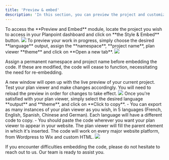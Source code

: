 ```yaml
---
title: 'Preview & embed'
description: 'In this section, you can preview the project and customize the embed options.'
---
```


<Steps>
  <Step title="Step 1">
    To access the **Preview and Embed** module, locate the project you wish to access in your Planpoint dashboard and click on **the Style & Embed** button.
    <Frame>
      <img src="https://i.postimg.cc/5yFLG18X/style-and-embed-2.jpg" />
    </Frame>

  </Step>
  <Step title="Step 2">
    To preview your work in progress, simply choose the desired **language** output, assign the **namespace**, **project name**, plan viewer **theme** and click on **Open a new tab**.
    <Frame>
      <img src="https://i.postimg.cc/brgrmwv0/style-adn-embed.jpg" />
    </Frame>

  <Info>Assign a permanent namespace and project name before embedding the code. If these are modified, the code will cease to function, necessitating the need for re-embedding.</Info>

  </Step>
  <Step title="Step 3">
    A new window will open up with the live preview of your current project. Test your plan viewer and make changes accordingly. You will need to reload the preview in order for changes to take effect.
    <Frame>
      <img src="https://i.postimg.cc/Df9X089D/preview.jpg" />
    </Frame>

  </Step>
  <Step title="Step 4">
    Once you're satisfied with your plan viewer, simply select the desired language **output** and **theme**, and click on **Click to copy**.
    - You can export as many instances of your plan viewer as you wish, in 5 languages (French, English, Spanish, Chinese and German). Each language will have a different code to copy.
    - You should paste the code wherever you want your plan viewer to appear in your website. The plan viewer will fill the parent element in which it's inserted. The code will work on every major website platform, from Wordpress to Wix and custom HTML.
    <Frame>
      <img src="https://i.postimg.cc/G908fmwH/copy-code.jpg" />
    </Frame>

  </Step>
</Steps>

<Note>If you encounter difficulties embedding the code, please do not hesitate to reach out to us. Our team is ready to assist you.</Note>